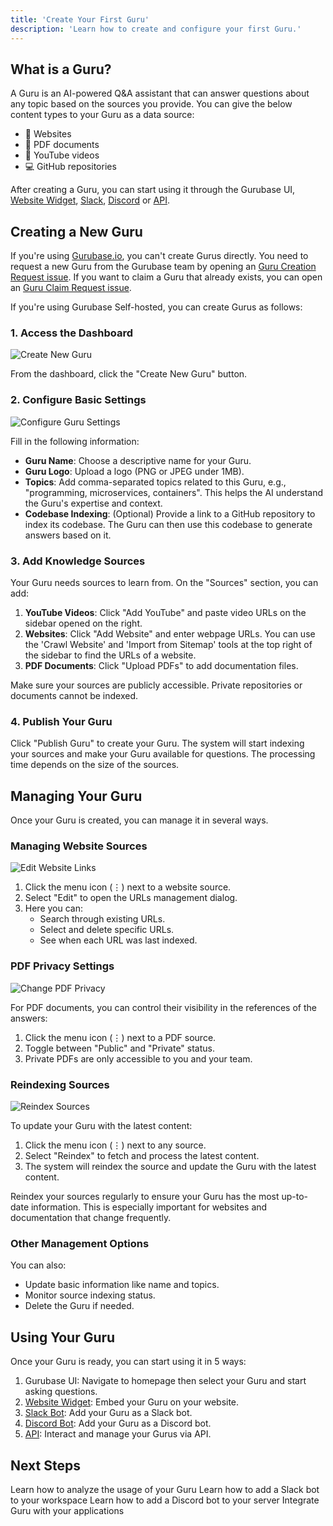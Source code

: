```yaml
---
title: 'Create Your First Guru'
description: 'Learn how to create and configure your first Guru.'
---
```



## What is a Guru?

A Guru is an AI-powered Q&A assistant that can answer questions about any topic based on the sources you provide. You can give the below content types to your Guru as a data source:
- 📄 Websites
- 📑 PDF documents
- 🎥 YouTube videos
- 💻 GitHub repositories

After creating a Guru, you can start using it through the Gurubase UI, [Website Widget](/integrations/website-widget), [Slack](/integrations/slack-bot), [Discord](/integrations/discord-bot) or [API](/api-reference/introduction).

## Creating a New Guru

If you're using [Gurubase.io](https://gurubase.io/), you can't create Gurus directly. You need to request a new Guru from the Gurubase team by opening an [Guru Creation Request issue](https://github.com/Gurubase/gurubase/issues/new?template=guru_creation_request.md). If you want to claim a Guru that already exists, you can open an [Guru Claim Request issue](https://github.com/Gurubase/gurubase/issues/new?template=guru_claim_request.md).

If you're using Gurubase Self-hosted, you can create Gurus as follows:

### 1. Access the Dashboard

<Frame>
  <img src="/images/gurubase-create-guru-1.png" alt="Create New Guru" />
</Frame>

From the dashboard, click the "Create New Guru" button.

### 2. Configure Basic Settings

<Frame>
  <img src="/images/gurubase-create-guru-2.png" alt="Configure Guru Settings" />
</Frame>

Fill in the following information:
- **Guru Name**: Choose a descriptive name for your Guru.
- **Guru Logo**: Upload a logo (PNG or JPEG under 1MB).
- **Topics**: Add comma-separated topics related to this Guru, e.g., "programming, microservices, containers". This helps the AI understand the Guru's expertise and context.
- **Codebase Indexing**: (Optional) Provide a link to a GitHub repository to index its codebase. The Guru can then use this codebase to generate answers based on it.

### 3. Add Knowledge Sources

Your Guru needs sources to learn from. On the "Sources" section, you can add:

1. **YouTube Videos**: Click "Add YouTube" and paste video URLs on the sidebar opened on the right.
2. **Websites**: Click "Add Website" and enter webpage URLs. You can use the 'Crawl Website' and 'Import from Sitemap' tools at the top right of the sidebar to find the URLs of a website.
3. **PDF Documents**: Click "Upload PDFs" to add documentation files.

<Note>
  Make sure your sources are publicly accessible. Private repositories or documents cannot be indexed.
</Note>

### 4. Publish Your Guru

Click "Publish Guru" to create your Guru. The system will start indexing your sources and make your Guru available for questions. The processing time depends on the size of the sources.

## Managing Your Guru

Once your Guru is created, you can manage it in several ways.

### Managing Website Sources

<Frame>
  <img src="/images/gurubase-edit-website-links.jpg" alt="Edit Website Links" />
</Frame>

1. Click the menu icon (⋮) next to a website source.
2. Select "Edit" to open the URLs management dialog.
3. Here you can:
   - Search through existing URLs.
   - Select and delete specific URLs.
   - See when each URL was last indexed.

### PDF Privacy Settings

<Frame>
  <img src="/images/gurubase-change-pdf-privacy.jpg" alt="Change PDF Privacy" />
</Frame>

For PDF documents, you can control their visibility in the references of the answers:
1. Click the menu icon (⋮) next to a PDF source.
2. Toggle between "Public" and "Private" status.
3. Private PDFs are only accessible to you and your team.

### Reindexing Sources

<Frame>
  <img src="/images/gurubase-reindex.jpg" alt="Reindex Sources" />
</Frame>

To update your Guru with the latest content:
1. Click the menu icon (⋮) next to any source.
2. Select "Reindex" to fetch and process the latest content.
3. The system will reindex the source and update the Guru with the latest content.

<Note>
  Reindex your sources regularly to ensure your Guru has the most up-to-date information. This is especially important for websites and documentation that change frequently.
</Note>

### Other Management Options

You can also:
- Update basic information like name and topics.
- Monitor source indexing status.
- Delete the Guru if needed.

## Using Your Guru

Once your Guru is ready, you can start using it in 5 ways:
1. Gurubase UI: Navigate to homepage then select your Guru and start asking questions.
2. [Website Widget](/integrations/website-widget): Embed your Guru on your website.
3. [Slack Bot](/integrations/slack-bot): Add your Guru as a Slack bot.
4. [Discord Bot](/integrations/discord-bot): Add your Guru as a Discord bot.
5. [API](/api-reference/introduction): Interact and manage your Gurus via API.

## Next Steps

<CardGroup cols={2}>
  <Card
    title="Analyze Usage"
    icon="chart-simple"
    href="/guides/analyze-usage"
  >
    Learn how to analyze the usage of your Guru
  </Card>
  <Card
    title="Add Slack Bot to Your Workspace"
    icon="slack"
    href="/integrations/slack-bot"
  >
    Learn how to add a Slack bot to your workspace
  </Card>
  <Card
    title="Add Discord Bot to Your Server"
    icon="discord"
    href="/integrations/discord-bot"
  >
    Learn how to add a Discord bot to your server
  </Card>
  <Card
    title="API Integration"
    icon="plug"
    href="/api-reference/introduction"
  >
    Integrate Guru with your applications
  </Card>
</CardGroup>
